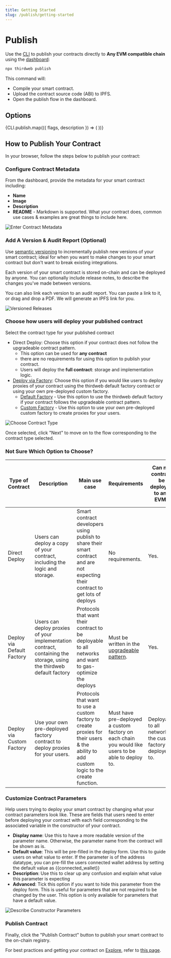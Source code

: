 ```yaml
---
title: Getting Started
slug: /publish/getting-started
---
```



# Publish

Use the [CLI](/cli) to publish your contracts directly to **Any EVM compatible chain** using the [dashboard](/dashboard):

```bash
npx thirdweb publish
```

This command will:

- Compile your smart contract.
- Upload the contract source code (ABI) to IPFS.
- Open the publish flow in the dashboard.

## Options

<div>
  {CLI.publish.map(({ flags, description }) => (
    <CLIOptions flags={flags} description={description} />
  ))}
</div>

## How to Publish Your Contract

In your browser, follow the steps below to publish your contract:

### Configure Contract Metadata

From the dashboard, provide the metadata for your smart contract including:

- **Name**
- **Image**
- **Description**
- **README** - Markdown is supported. What your contract does, common use cases & examples are great things to include here.

![Enter Contract Metadata](/assets/publish/publish-your-contract.png)

### Add A Version & Audit Report (Optional)

Use [semantic versioning](https://semver.org/) to incrementally publish new versions of your smart contract;
ideal for when you want to make changes to your smart contract but don't want to break existing integrations.

Each version of your smart contract is stored on-chain and can be deployed by anyone. You
can optionally include release notes, to describe the changes you've made between versions.

You can also link each version to an audit report. You can paste a link to it, or drag and drop a PDF. We will generate an IPFS link for you.

![Versioned Releases](/assets/publish/version-and-audit.png)

### Choose how users will deploy your published contract

Select the contract type for your published contract

- Direct Deploy: Choose this option if your contract does not follow the upgradeable contract pattern.
  - This option can be used for **any contract**
  - there are no requirements for using this option to publish your contract. 
  - Users will deploy the **full contract**: storage and implementation logic.
- [Deploy via Factory](/publish/deploy-via-factory): Choose this option if you would like users to deploy proxies of your contract using the thirdweb default factory contract or using your own pre-deployed custom factory.
  - [Default Factory](/publish/deploy-via-factory#default-factory) - Use this option to use the thirdweb default factory if your contract follows the upgradeable contract pattern.
  - [Custom Factory](/publish/deploy-via-factory#custom-factory) - Use this option to use your own pre-deployed custom factory to create proxies for your users.

![Choose Contract Type](/assets/publish/choose-contract-type.png)

Once selected, click "Next" to move on to the flow corresponding to the contract type selected.

### Not Sure Which Option to Choose?

| Type of Contract           | Description                                                                                                          | Main use case                                                                                                                          | Requirements                                                                                                          | Can my contract be deployed to any EVM?                       |  Can your contract be featured on Explore? |
|----------------------------|----------------------------------------------------------------------------------------------------------------------|----------------------------------------------------------------------------------------------------------------------------------------|-----------------------------------------------------------------------------------------------------------------------|---------------------------------------------------------------|--------------------------------------------|
| Direct Deploy              | Users can deploy a copy of your contract, including the logic and storage.                                           | Smart contract developers using publish to share their smart contract and are not expecting their contract to get lots of deploys      | No requirements.                                                                                                      | Yes.                                                          | No.                                        |
| Deploy via Default Factory | Users can deploy proxies of your implementation contract, containing the storage, using the thirdweb default factory | Protocols that want their contract to be deployable to all networks and want to gas-optimize the deploys                               | Must be written in the [upgradeable pattern](https://docs.openzeppelin.com/upgrades-plugins/1.x/writing-upgradeable). | Yes.                                                          | Yes.                                       |
| Deploy via Custom Factory  | Use your own pre-deployed factory contract to deploy proxies for your users.                                         | Protocols that want to use a custom factory to create proxies for their users & the ability to add custom logic to the create function.| Must have pre-deployed a custom factory on each chain you would like users to be able to deploy to.                   | Deployable to all networks the custom factory is deployed to. | Yes.                                       |

### Customize Contract Parameters

Help users trying to deploy your smart contract by changing what your contract parameters look like. These are fields that users need to enter before deploying your contract with each field corresponding to the associated variable in the constructor of your contract.

- **Display name**: Use this to have a more readable version of the parameter name. Otherwise, the parameter name from the contract will be shown as is.
- **Default value**: This will be pre-filled in the deploy form. Use this to guide users on what value to enter. If the parameter is of the address datatype, you can pre-fill the users connected wallet address by setting the default value as {{connected_wallet}}
- **Description**: Use this to clear up any confusion and explain what value this parameter is expecting
- **Advanced**: Tick this option if you want to hide this parameter from the deploy form. This is useful for parameters that are not required to be changed by the user. This option is only available for parameters that have a default value.

![Describe Constructor Parameters](/assets/publish/contract-parameters.png)

### Publish Contract

Finally, click the "Publish Contract" button to publish your smart contract to the on-chain registry.

For best practices and getting your contract on [Explore](https://thirdweb.com/explore), refer to [this page](https://portal.thirdweb.com/publish/get-featured-on-explore).
